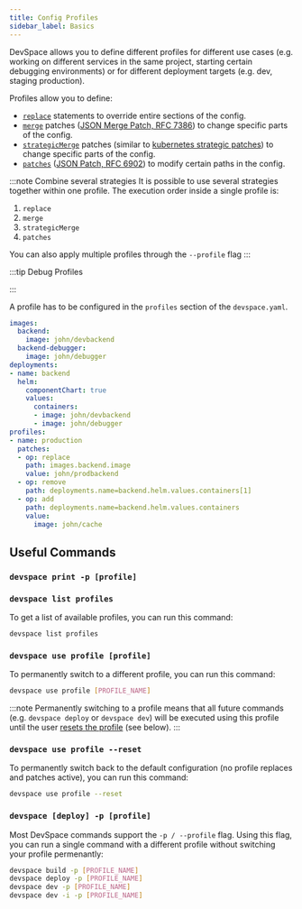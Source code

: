 ```yaml
---
title: Config Profiles
sidebar_label: Basics
---
```



DevSpace allows you to define different profiles for different use cases (e.g. working on different services in the same project, starting certain debugging environments) or for different deployment targets (e.g. dev, staging production). 

Profiles allow you to define:
- [`replace`](../../configuration/profiles/replace.mdx) statements to override entire sections of the config.
- [`merge`](../../configuration/profiles/merge.mdx) patches ([JSON Merge Patch, RFC 7386](https://tools.ietf.org/html/rfc7386)) to change specific parts of the config.
- [`strategicMerge`](../../configuration/profiles/strategic-merge.mdx) patches (similar to [kubernetes strategic patches](https://kubernetes.io/docs/tasks/manage-kubernetes-objects/update-api-object-kubectl-patch/#use-strategic-merge-patch-to-update-a-deployment-using-the-retainkeys-strategy)) to change specific parts of the config.
- [`patches`](../../configuration/profiles/patches.mdx) ([JSON Patch, RFC 6902](https://tools.ietf.org/html/rfc6902)) to modify certain paths in the config.

:::note Combine several strategies
It is possible to use several strategies together within one profile. The execution order inside a single profile is:  
1. `replace`  
2. `merge`  
3. `strategicMerge`  
4. `patches`  

You can also apply multiple profiles through the `--profile` flag
:::

:::tip Debug Profiles

<FragmentInfoPrintConfig/>

:::

A profile has to be configured in the `profiles` section of the `devspace.yaml`.
```yaml {15-25}
images:
  backend:
    image: john/devbackend
  backend-debugger:
    image: john/debugger
deployments:
- name: backend
  helm:
    componentChart: true
    values:
      containers:
      - image: john/devbackend
      - image: john/debugger
profiles:
- name: production
  patches:
  - op: replace
    path: images.backend.image
    value: john/prodbackend
  - op: remove
    path: deployments.name=backend.helm.values.containers[1]
  - op: add
    path: deployments.name=backend.helm.values.containers
    value:
      image: john/cache
```


## Useful Commands

### `devspace print -p [profile]`

<FragmentInfoPrintConfig/>

<FragmentApplyMultiple/>

### `devspace list profiles`
To get a list of available profiles, you can run this command:
```bash
devspace list profiles
```

### `devspace use profile [profile]`
To permanently switch to a different profile, you can run this command:
```bash
devspace use profile [PROFILE_NAME]
```

:::note
Permanently switching to a profile means that all future commands (e.g. `devspace deploy` or `devspace dev`) will be executed using this profile until the user [resets the profile](#devspace-use-profile---reset) (see below).
:::

### `devspace use profile --reset`
To permanently switch back to the default configuration (no profile replaces and patches active), you can run this command:
```bash
devspace use profile --reset
```

### `devspace [deploy] -p [profile]`
Most DevSpace commands support the `-p / --profile` flag. Using this flag, you can run a single command with a different profile without switching your profile permenantly:
```bash
devspace build -p [PROFILE_NAME]
devspace deploy -p [PROFILE_NAME]
devspace dev -p [PROFILE_NAME]
devspace dev -i -p [PROFILE_NAME]
```
